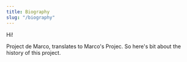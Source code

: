 ```yaml
---
title: Biography
slug: "/biography"
---
```


Hi!

Project de Marco, translates to Marco's Projec. So here's bit about the history of this project.